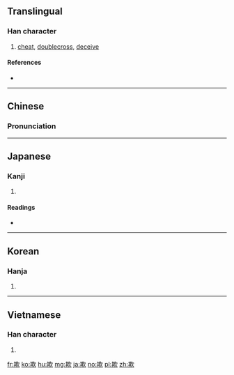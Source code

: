 ==Translingual==

===Han character===
{{Han char|rn=76|rad=欠|as=08|sn=12|four=4788<sub>2</sub>|canj=廿金弓人 (TCNO)|ids=⿰[[其]][[欠]]}}

# [[cheat]], [[doublecross]], [[deceive]]

====References====
* {{Han ref|kx=0568.140|dkj=16097|dj=0956.260|hdz=32142.030|uh=6B3A|ud=27450|bh=B4DB|bd=46299}}

----

==Chinese==
{{zh-forms}}

===Pronunciation===
{{zh-pron
|m=qī
|c=hei1
|mc=y
|oc=y
|ma=
|cat=v
}}

----

==Japanese==

===Kanji===
{{ja-kanji|grade=c|rs=欠08}}

# {{defn|lang=ja|sort=欠08}}

====Readings====
* {{ja-readings|goon=[[こ]] (ko)|kanon=[[き]] (ki)|kanyoon=[[ぎ]] (gi)|kun=[[あざむく]] (azamuku)}}

----

==Korean==

===Hanja===
{{ko-hanja|hangeul=기|eumhun=|rv=gi|mr=ki|y=ki}}

# {{defn|lang=ko|sort=欠08}}

----

==Vietnamese==

===Han character===
{{vi-hantu|khi|rs=欠08}}

# {{defn|lang=vi|sort=欠08}}

[[fr:欺]]
[[ko:欺]]
[[hu:欺]]
[[mg:欺]]
[[ja:欺]]
[[no:欺]]
[[pl:欺]]
[[zh:欺]]